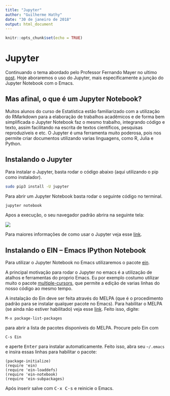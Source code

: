 ```yaml
---
title: "Jupyter"
author: "Guilherme Hathy"
date: "30 de janeiro de 2018"
output: html_document
---
```


```r
knitr::opts_chunk$set(echo = TRUE)
```

# Jupyter

Continuando o tema abordado pelo Professor Fernando Mayer no ultimo
[post](http://blog.leg.ufpr.br/archives/363). Hoje aboraremos o uso
do Jupyter, mais especificamente a junção do Jupyter Notebook com o
Emacs.

## Mas afinal, o que é um Jupyter Notebook?

Muitos alunos do curso de Estatística estão familiarizado com a
utilização do RMarkdown para a elaboração de trabalhos acadêmicos e
de forma bem simplificada o Jupyter Notebook faz o mesmo trabalho,
integrando código e texto, assim facilitando na escrita de textos
científicos, pesquisas reproduzíveis e etc.
O Jupyter é uma ferramenta muito poderosa, pois nos permite criar
documentos utilizando varias linguagens, como R, Julia e Python.

## Instalando o Jupyter

Para instalar o Jupyter, basta rodar o código abaixo (aqui
utilizando o pip como instalador).

``` sh
sudo pip3 install -U jupyter
```

Para abrir um Jupyter Notebook basta rodar o seguinte código no
terminal. 

``` sh
jupyter notebook
```
Apos a execução, o seu navegador padrão abrira na seguinte tela:

![](img/jupyter.png)

Para maiores informações de como usar o Jupyter veja esse
[link](http://jupyter.org/documentation).

## Instalando o EIN -- Emacs IPython Notebook

Para utilizar o Jupyter Notebook no Emacs utilizaremos o pacote 
[ein](https://tkf.github.io/emacs-ipython-notebook/).

A principal motivação para rodar o Jupyter no emacs é a utilização de
atalhos e ferramentas do proprio Emacs. Eu por exemplo costumo utilizar
muito o pacote [multiple-cursors](https://github.com/magnars/multiple-cursors.el),
que permite a edição de varias linhas do nosso código ao mesmo tempo.

A instalação do Ein deve ser feita através do MELPA (que é o
procedimento padrão para se instalar qualquer pacote no Emacs). Para
habilitar o MELPA (se ainda não estiver habilitado) veja esse
[link](https://www.emacswiki.org/emacs/MELPA). Feito isso, digite:

```
M-x package-list-packages
```

para abrir a lista de pacotes disponíveis do MELPA. Procure pelo Ein
com

```
C-s Ein
```

e aperte <kbd>Enter</kbd> para instalar automaticamente. Feito isso,
abra seu `~/.emacs` e insira essas linhas para habilitar o pacote:

```
(package-initialize)
(require 'ein)
(require 'ein-loaddefs)
(require 'ein-notebook)
(require 'ein-subpackages)
```

Após inserir salve com <kbd>C-x C-s</kbd> e reinicie o Emacs.